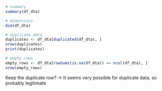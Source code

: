 
```r
# summary
summary(df_dta)

# dimensions
dim(df_dta)

# duplicate data
duplicates <- df_dta[duplicated(df_dta), ]
nrow(duplicates)
print(duplicates)

# empty rows
empty_rows <- df_dta[rowSums(is.na(df_dta)) == ncol(df_dta), ]
nrow(empty_rows)
```

Keep the duplicate row?
-> It seems very possible for duplicate data, so probably legitimate
